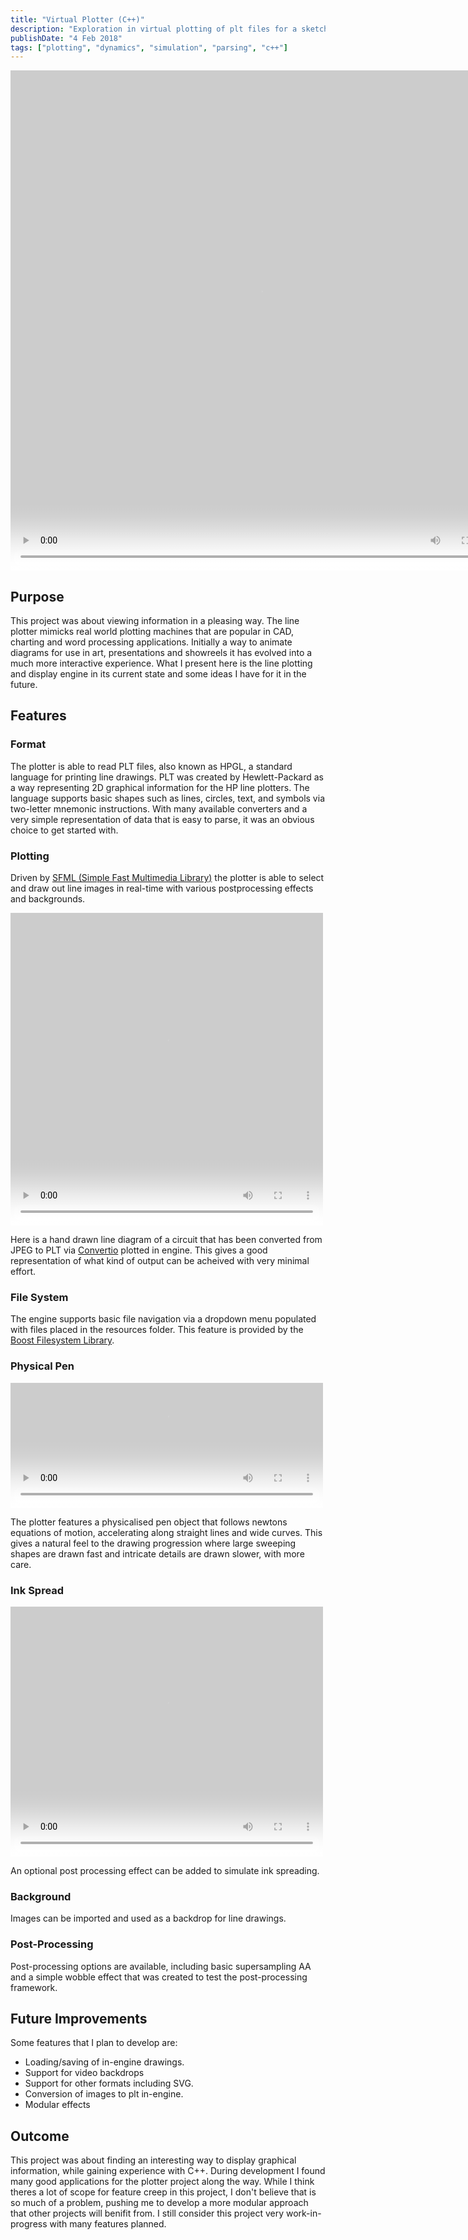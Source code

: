 ```yaml
---
title: "Virtual Plotter (C++)"
description: "Exploration in virtual plotting of plt files for a sketch like real time drawing"
publishDate: "4 Feb 2018"
tags: ["plotting", "dynamics", "simulation", "parsing", "c++"]
---
```

<div id="vid" style="display:inline-block; filter:invert(100%);">
  <video width="800" height="800" style="float:left;" loop autoplay>
    <source src="/videos/virtual-plotter/FullPlot.mp4" type="video/mp4"/>
  Your browser does not support the video tag.
  </video>
</div>

## Purpose
This project was about viewing information in a pleasing way. The line plotter mimicks real world plotting machines that are popular in CAD, charting and word processing applications. Initially a way to animate diagrams for use in art, presentations and showreels it has evolved into a much more interactive experience. What I present here is the line plotting and display engine in its current state and some ideas I have for it in the future.


## Features
### Format
The plotter is able to read PLT files, also known as HPGL, a standard language for printing line drawings. PLT was created by Hewlett-Packard as a way representing 2D graphical information for the HP line plotters. The language supports basic shapes such as lines, circles, text, and symbols via two-letter mnemonic instructions. With many available converters and a very simple representation of data that is easy to parse, it was an obvious choice to get started with.

### Plotting
Driven by [SFML (Simple Fast Multimedia Library)](https://www.sfml-dev.org/) the plotter is able to select and draw out line images in real-time with various postprocessing effects and backgrounds.
<div id="vid" style="display:inline-block; filter:invert(100%);">
  <video width="500" height="500" style="float:left;" loop autoplay>
    <source src="/videos/virtual-plotter/Plotting2.mp4" type="video/mp4"/>
  Your browser does not support the video tag.
  </video>

</div>

Here is a hand drawn line diagram of a circuit that has been converted from JPEG to PLT via [Convertio](https://convertio.co/) plotted in engine. This gives a good representation of what kind of output can be acheived with very minimal effort.

### File System
The engine supports basic file navigation via a dropdown menu populated with files placed in the resources folder. This feature is provided by the [Boost Filesystem Library](https://www.boost.org/doc/libs/1_67_0/libs/filesystem/doc/index.htm).

### Physical Pen
<div id="vid" style="display:inline-block; filter:invert(100%);">
  <video width="500" height="200" style="float:left;" loop autoplay>
    <source src="/videos/virtual-plotter/PenAcceleration.mp4" type="video/mp4"/>
  Your browser does not support the video tag.
  </video>
</div>

The plotter features a physicalised pen object that follows newtons equations of motion, accelerating along straight lines and wide curves. This gives a natural feel to the drawing progression where large sweeping shapes are drawn fast and intricate details are drawn slower, with more care.

### Ink Spread
<div id="vid" style="display:inline-block; filter:invert(100%);">
  <video width="500" height="400" style="float:left;" loop autoplay>
    <source src="/videos/virtual-plotter/InkSpread.mp4" type="video/mp4"/>
  Your browser does not support the video tag.
  </video>
</div>

An optional post processing effect can be added to simulate ink spreading.

### Background
Images can be imported and used as a backdrop for line drawings.

### Post-Processing
Post-processing options are available, including basic supersampling AA and a simple wobble effect that was created to test the post-processing framework.

## Future Improvements
Some features that I plan to develop are: 
* Loading/saving of in-engine drawings.
* Support for video backdrops
* Support for other formats including SVG.
* Conversion of images to plt in-engine.
* Modular effects

## Outcome
This project was about finding an interesting way to display graphical information, while gaining experience with C++. During development I found many good applications for the plotter project along the way. While I think theres a lot of scope for feature creep in this project, I don't believe that is so much of a problem, pushing me to develop a more modular approach that other projects will benifit from. I still consider this project very work-in-progress with many features planned.
